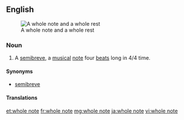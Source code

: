 ==English==
{{wikipedia}}
[[Image:Whole note and rest.svg|thumb|right|A whole note and a whole rest]]

===Noun===
{{en-noun}}

# {{lb|en|music}} A [[semibreve]], a [[musical]] [[note]] four [[beat]]s long in 4/4 time.

====Synonyms====
* {{qualifier|UK}} [[semibreve]]

====Translations====
{{trans-see|semibreve}}

[[et:whole note]]
[[fr:whole note]]
[[mg:whole note]]
[[ja:whole note]]
[[vi:whole note]]